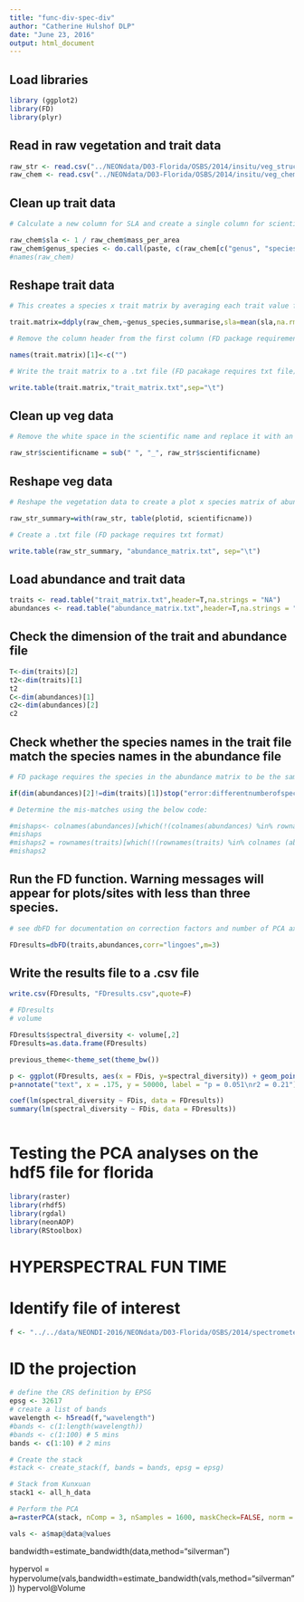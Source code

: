 ```yaml
---
title: "func-div-spec-div"
author: "Catherine Hulshof DLP"
date: "June 23, 2016"
output: html_document
---
```


## Load libraries

```r

library (ggplot2)
library(FD)
library(plyr)

```

## Read in raw vegetation and trait data

```r

raw_str <- read.csv("../NEONdata/D03-Florida/OSBS/2014/insitu/veg_structure/D03_2014_OSBS_vegStr.csv")
raw_chem <- read.csv("../NEONdata/D03-Florida/OSBS/2014/insitu/veg_chemistry/D03_2014_OSBS_foliarChem.csv")

```

## Clean up trait data

```r

# Calculate a new column for SLA and create a single column for scientific name

raw_chem$sla <- 1 / raw_chem$mass_per_area
raw_chem$genus_species <- do.call(paste, c(raw_chem[c("genus", "species")], sep = "_")) 
#names(raw_chem)

```

## Reshape trait data

```r

# This creates a species x trait matrix by averaging each trait value for each species

trait.matrix=ddply(raw_chem,~genus_species,summarise,sla=mean(sla,na.rm=TRUE),fifteenN=mean(fifteenN,na.rm=TRUE),thirteenC=mean(thirteenC,na.rm=TRUE),totalN=mean(totalN,na.rm=TRUE),totalC=mean(totalC,na.rm=TRUE))

# Remove the column header from the first column (FD package requirement)

names(trait.matrix)[1]<-c("")

# Write the trait matrix to a .txt file (FD pacakage requires txt file)

write.table(trait.matrix,"trait_matrix.txt",sep="\t")

```

## Clean up veg data

```r

# Remove the white space in the scientific name and replace it with an underscore

raw_str$scientificname = sub(" ", "_", raw_str$scientificname)

```

## Reshape veg data

```r

# Reshape the vegetation data to create a plot x species matrix of abundances

raw_str_summary=with(raw_str, table(plotid, scientificname))

# Create a .txt file (FD package requires txt format)

write.table(raw_str_summary, "abundance_matrix.txt", sep="\t")

```

## Load abundance and trait data

```r

traits <- read.table("trait_matrix.txt",header=T,na.strings = "NA")
abundances <- read.table("abundance_matrix.txt",header=T,na.strings = "NA")

```


## Check the dimension of the trait and abundance file

```r

T<-dim(traits)[2]
t2<-dim(traits)[1]
t2
C<-dim(abundances)[1]
c2<-dim(abundances)[2]
c2

```


## Check whether the species names in the trait file match the species names in the abundance file

```r

# FD package requires the species in the abundance matrix to be the same and in the same order as the species in the trait matrix

if(dim(abundances)[2]!=dim(traits)[1])stop("error:differentnumberofspeciesin'traits'and'abundances'matrices")

# Determine the mis-matches using the below code:

#mishaps<- colnames(abundances)[which(!(colnames(abundances) %in% rownames (traits)))]
#mishaps
#mishaps2 = rownames(traits)[which(!(rownames(traits) %in% colnames (abundances)))]
#mishaps2

```


## Run the FD function. Warning messages will appear for plots/sites with less than three species. 

```r

# see dbFD for documentation on correction factors and number of PCA axes to keep.

FDresults=dbFD(traits,abundances,corr="lingoes",m=3)

```


## Write the results file to a .csv file

```r

write.csv(FDresults, "FDresults.csv",quote=F)

```



```r

# FDresults
# volume

FDresults$spectral_diversity <- volume[,2]
FDresults=as.data.frame(FDresults)

previous_theme<-theme_set(theme_bw())

p <- ggplot(FDresults, aes(x = FDis, y=spectral_diversity)) + geom_point(aes(size=1)) + geom_abline(slope = -57182.83 , intercept = 44419.09) + xlab("Functional Diversity (FDis)") + ylab("Spectral Diversity (hypervolume)")+ theme(legend.position="none")
p+annotate("text", x = .175, y = 50000, label = "p = 0.051\nr2 = 0.21")

coef(lm(spectral_diversity ~ FDis, data = FDresults))
summary(lm(spectral_diversity ~ FDis, data = FDresults))



```



###################
###################

# Testing the PCA analyses on the hdf5 file for florida

```r

library(raster)
library(rhdf5)
library(rgdal)
library(neonAOP)
library(RStoolbox)

```

# HYPERSPECTRAL FUN TIME

# Identify file of interest

```r
f <- "../../data/NEONDI-2016/NEONdata/D03-Florida/OSBS/2014/spectrometer/reflectance/Subset1NIS1_20140507_150703_atmcor.h5"

```

# ID the projection

```r
# define the CRS definition by EPSG
epsg <- 32617
# create a list of bands
wavelength <- h5read(f,"wavelength")
#bands <- c(1:length(wavelength))
#bands <- c(1:100) # 5 mins
bands <- c(1:10) # 2 mins

# Create the stack
#stack <- create_stack(f, bands = bands, epsg = epsg)

# Stack from Kunxuan
stack1 <- all_h_data

# Perform the PCA
a=rasterPCA(stack, nComp = 3, nSamples = 1600, maskCheck=FALSE, norm = TRUE, spca = TRUE)

```

```r
vals <- a$map@data@values
```
bandwidth=estimate_bandwidth(data,method="silverman")

hypervol = hypervolume(vals,bandwidth=estimate_bandwidth(vals,method="silverman"))
hypervol@Volume

